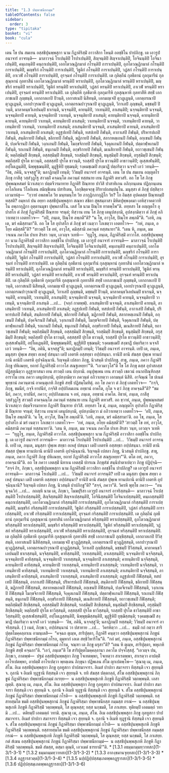 ```yaml
---
title: "1.3 ปพฺพาชนียกมฺม"
tableOfContents: false
sidebar:
  order: 3
type: "tipitaka"
basket: "vi"
book: "cula"
---
```



<DynamicBreadcrumb />

<Division number="21" book="cula">

<Paragraph number="118" book="cula">
เตน โข ปน สมเยน อสฺสชิปุนพฺพสุกา นาม กีฏาคิริสฺมิํ อาวาสิกา โหนฺติ อลชฺชิโน ปาปภิกฺขู. เต เอวรูปํ อนาจารํ อาจรนฺติ—  มาลาวจฺฉํ โรเปนฺติปิ โรปาเปนฺติปิ, สิญฺจนฺติปิ สิญฺจาเปนฺติปิ, โอจินนฺติปิ โอจินาเปนฺติปิ, คนฺเถนฺติปิ คนฺถาเปนฺติปิ, เอกโตวณฺฏิกมาลํ กโรนฺติปิ การาเปนฺติปิ, อุภโตวณฺฏิกมาลํ กโรนฺติปิ การาเปนฺติปิ, มญฺชริกํ กโรนฺติปิ การาเปนฺติปิ, วิธูติกํ กโรนฺติปิ การาเปนฺติปิ, วฏํสกํ กโรนฺติปิ การาเปนฺติปิ, อาเวฬํ กโรนฺติปิ การาเปนฺติปิ, อุรจฺฉทํ กโรนฺติปิ การาเปนฺติปิ. เต กุลิตฺถีนํ กุลธีตานํ กุลกุมารีนํ กุลสุณฺหานํ กุลทาสีนํ เอกโตวณฺฏิกมาลํ หรนฺติปิ หราเปนฺติปิ, อุภโตวณฺฏิกมาลํ หรนฺติปิ หราเปนฺติปิ, มญฺชริกํ หรนฺติปิ หราเปนฺติปิ, วิธูติกํ หรนฺติปิ หราเปนฺติปิ, วฏํสกํ หรนฺติปิ หราเปนฺติปิ, อาเวฬํ หรนฺติปิ หราเปนฺติปิ, อุรจฺฉทํ หรนฺติปิ หราเปนฺติปิ. เต กุลิตฺถีหิ กุลธีตาหิ กุลกุมารีหิ กุลสุณฺหาหิ กุลทาสีหิ สทฺธิํ เอกภาชเนปิ ภุญฺชนฺติ, เอกถาลเกปิ ปิวนฺติ, เอกาสเนปิ นิสีทนฺติ, เอกมญฺเจปิ ตุวฏฺเฏนฺติ, เอกตฺถรณาปิ ตุวฏฺเฏนฺติ, เอกปาวุรณาปิ ตุวฏฺเฏนฺติ, เอกตฺถรณปาวุรณาปิ ตุวฏฺเฏนฺติ, วิกาเลปิ ภุญฺชนฺติ, มชฺชมฺปิ ปิวนฺติ, มาลาคนฺธวิเลปนมฺปิ ธาเรนฺติ, นจฺจนฺติปิ, คายนฺติปิ, วาเทนฺติปิ, ลาเสนฺติปิ; นจฺจนฺติยาปิ นจฺจนฺติ, นจฺจนฺติยาปิ คายนฺติ, นจฺจนฺติยาปิ วาเทนฺติ, นจฺจนฺติยาปิ ลาเสนฺติ; คายนฺติยาปิ นจฺจนฺติ, คายนฺติยาปิ คายนฺติ, คายนฺติยาปิ วาเทนฺติ, คายนฺติยาปิ ลาเสนฺติ; วาเทนฺติยาปิ นจฺจนฺติ, วาเทนฺติยาปิ คายนฺติ, วาเทนฺติยาปิ วาเทนฺติ, วาเทนฺติยาปิ ลาเสนฺติ; ลาเสนฺติยาปิ นจฺจนฺติ, ลาเสนฺติยาปิ คายนฺติ, ลาเสนฺติยาปิ วาเทนฺติ, ลาเสนฺติยาปิ ลาเสนฺติ; อฏฺฐปเทปิ กีฬนฺติ, ทสปเทปิ กีฬนฺติ, อากาเสปิ กีฬนฺติ, ปริหารปเถปิ กีฬนฺติ, สนฺติกายปิ กีฬนฺติ, ขลิกายปิ กีฬนฺติ, ฆฏิกายปิ กีฬนฺติ, สลากหตฺเถนปิ กีฬนฺติ, อกฺเขนปิ กีฬนฺติ, ปงฺคจีเรนปิ กีฬนฺติ, วงฺกเกนปิ กีฬนฺติ, โมกฺขจิกายปิ กีฬนฺติ, จิงฺคุลเกนปิ กีฬนฺติ, ปตฺตาฬฺหเกนปิ กีฬนฺติ, รถเกนปิ กีฬนฺติ, ธนุเกนปิ กีฬนฺติ, อกฺขริกายปิ กีฬนฺติ, มเนสิกายปิ กีฬนฺติ, ยถาวชฺเชนปิ กีฬนฺติ; หตฺถิสฺมิมฺปิ สิกฺขนฺติ, อสฺสสฺมิมฺปิ สิกฺขนฺติ, รถสฺมิมฺปิ สิกฺขนฺติ, ธนุสฺมิมฺปิ สิกฺขนฺติ, ถรุสฺมิมฺปิ สิกฺขนฺติ; หตฺถิสฺสปิ ปุรโต ธาวนฺติ, อสฺสสฺสปิ ปุรโต ธาวนฺติ, รถสฺสปิ ปุรโต ธาวนฺติปิ อาธาวนฺติปิ; อุเสฺสเฬนฺติปิ, อปฺโผเฏนฺติปิ, นิพฺพุชฺฌนฺติปิ, มุฏฺฐีหิปิ ยุชฺฌนฺติ; รงฺคมชฺเฌปิ สงฺฆาฏิํ ปตฺถริตฺวา นจฺจกิํ เอวํ วทนฺติ—  “อิธ, ภคินิ, นจฺจสฺสู”ติ; นลาฏิกมฺปิ เทนฺติ; วิวิธมฺปิ อนาจารํ อาจรนฺติ.


</Paragraph>

</Division>
<Division number="22" book="cula">

<Paragraph number="119" book="cula">
เตน โข ปน สมเยน อญฺญตโร ภิกฺขุ กาสีสุ วสฺสํวุฏฺโฐ สาวตฺถิํ คจฺฉนฺโต ภควนฺตํ ทสฺสนาย เยน กีฏาคิริ ตทวสริ. อถ โข โส ภิกฺขุ ปุพฺพณฺหสมยํ นิวาเสตฺวา ปตฺตจีวรมาทาย กีฏาคิริํ ปิณฺฑาย ปาวิสิ ปาสาทิเกน อภิกฺกนฺเตน ปฏิกฺกนฺเตน อาโลกิเตน วิโลกิเตน สมิญฺชิเตน ปสาริเตน, โอกฺขิตฺตจกฺขุ อิริยาปถสมฺปนฺโน. มนุสฺสา ตํ ภิกฺขุํ ปสฺสิตฺวา เอวมาหํสุ—  “กฺวายํ อพลพโล วิย มนฺทมนฺโท วิย ภากุฏิกภากุฏิโก วิย? โก อิมสฺส อุปคตสฺส ปิณฺฑกมฺปิ ทสฺสติ? อมฺหากํ ปน อยฺยา อสฺสชิปุนพฺพสุกา สณฺหา สขิลา สุขสมฺภาสา มิหิตปุพฺพงฺคมา เอหิสฺวาคตวาทิโน อพฺภากุฏิกา อุตฺตานมุขา ปุพฺพภาสิโน. เตสํ โข นาม ปิณฺโฑ ทาตพฺโพ”ติ.


</Paragraph>

<Paragraph number="120" book="cula">
อทฺทสา โข อญฺญตโร อุปาสโก ตํ ภิกฺขุํ กีฏาคิริสฺมิํ ปิณฺฑาย จรนฺตํ; ทิสฺวาน เยน โส ภิกฺขุ เตนุปสงฺกมิ, อุปสงฺกมิตฺวา ตํ ภิกฺขุํ อภิวาเทตฺวา เอตทโวจ—  “อปิ, ภนฺเต, ปิณฺโฑ ลพฺภตี”ติ? “น โข, อาวุโส, ปิณฺโฑ ลพฺภตี”ติ. “เอหิ, ภนฺเต, ฆรํ คมิสฺสามา”ติ. อถ โข โส อุปาสโก ตํ ภิกฺขุํ ฆรํ เนตฺวา โภเชตฺวา เอตทโวจ—  “กหํ, ภนฺเต, อโยฺย คมิสฺสตี”ติ? “สาวตฺถิํ โข อหํ, อาวุโส, คมิสฺสามิ ภควนฺตํ ทสฺสนายา”ติ. “เตน หิ, ภนฺเต, มม วจเนน ภควโต ปาเท สิรสา วนฺท, เอวญฺจ วเทหิ—  ‘ทุฏฺโฐ, ภนฺเต, กีฏาคิริสฺมิํ อาวาโส. อสฺสชิปุนพฺพสุกา นาม กีฏาคิริสฺมิํ อาวาสิกา อลชฺชิโน ปาปภิกฺขู. เต เอวรูปํ อนาจารํ อาจรนฺติ—  มาลาวจฺฉํ โรเปนฺติปิ โรปาเปนฺติปิ, สิญฺจนฺติปิ สิญฺจาเปนฺติปิ, โอจินนฺติปิ โอจินาเปนฺติปิ, คนฺเถนฺติปิ คนฺถาเปนฺติปิ, เอกโตวณฺฏิกมาลํ กโรนฺติปิ การาเปนฺติปิ, อุภโตวณฺฏิกมาลํ กโรนฺติปิ การาเปนฺติปิ, มญฺชริกํ กโรนฺติปิ การาเปนฺติปิ, วิธูติกํ กโรนฺติปิ การาเปนฺติปิ, วฏํสกํ กโรนฺติปิ การาเปนฺติปิ, อาเวฬํ กโรนฺติปิ การาเปนฺติปิ, อุรจฺฉทํ กโรนฺติปิ การาเปนฺติปิ. เต กุลิตฺถีนํ กุลธีตานํ กุลกุมารีนํ กุลสุณฺหานํ กุลทาสีนํ เอกโตวณฺฏิกมาลํ หรนฺติปิ หราเปนฺติปิ, อุภโตวณฺฏิกมาลํ หรนฺติปิ หราเปนฺติปิ, มญฺชริกํ หรนฺติปิ หราเปนฺติปิ, วิธูติกํ หรนฺติปิ หราเปนฺติปิ, วฏํสกํ หรนฺติปิ หราเปนฺติปิ, อาเวฬํ หรนฺติปิ หราเปนฺติปิ, อุรจฺฉทํ หรนฺติปิ หราเปนฺติปิ.


</Paragraph>

<Paragraph number="121" book="cula">
เต กุลิตฺถีหิ กุลธีตาหิ กุลกุมารีหิ กุลสุณฺหาหิ กุลทาสีหิ สทฺธิํ เอกภาชเนปิ ภุญฺชนฺติ, เอกถาลเกปิ ปิวนฺติ, เอกาสเนปิ นิสีทนฺติ, เอกมญฺเจปิ ตุวฏฺเฏนฺติ, เอกตฺถรณาปิ ตุวฏฺเฏนฺติ, เอกปาวุรณาปิ ตุวฏฺเฏนฺติ, เอกตฺถรณปาวุรณาปิ ตุวฏฺเฏนฺติ, วิกาเลปิ ภุญฺชนฺติ, มชฺชมฺปิ ปิวนฺติ, มาลาคนฺธวิเลปนมฺปิ ธาเรนฺติ, นจฺจนฺติปิ, คายนฺติปิ, วาเทนฺติปิ, ลาเสนฺติปิ; นจฺจนฺติยาปิ นจฺจนฺติ, นจฺจนฺติยาปิ คายนฺติ, นจฺจนฺติยาปิ วาเทนฺติ, นจฺจนฺติยาปิ ลาเสนฺติ …เป…  (จกฺกํ กาตพฺพํ). ลาเสนฺติยาปิ นจฺจนฺติ, ลาเสนฺติยาปิ คายนฺติ, ลาเสนฺติยาปิ วาเทนฺติ, ลาเสนฺติยาปิ ลาเสนฺติ; อฏฺฐปเทปิ กีฬนฺติ, ทสปเทปิ กีฬนฺติ, อากาเสปิ กีฬนฺติ, ปริหารปเถปิ กีฬนฺติ, สนฺติกายปิ กีฬนฺติ, ขลิกายปิ กีฬนฺติ, ฆฏิกายปิ กีฬนฺติ, สลากหตฺเถนปิ กีฬนฺติ, อกฺเขนปิ กีฬนฺติ, ปงฺคจีเรนปิ กีฬนฺติ, วงฺกเกนปิ กีฬนฺติ, โมกฺขจิกายปิ กีฬนฺติ, จิงฺคุลเกนปิ กีฬนฺติ, ปตฺตาฬฺหเกนปิ กีฬนฺติ, รถเกนปิ กีฬนฺติ, ธนุเกนปิ กีฬนฺติ, อกฺขริกายปิ กีฬนฺติ, มเนสิกายปิ กีฬนฺติ, ยถาวชฺเชนปิ กีฬนฺติ; หตฺถิสฺมิมฺปิ สิกฺขนฺติ, อสฺสสฺมิมฺปิ สิกฺขนฺติ, รถสฺมิมฺปิ สิกฺขนฺติ, ธนุสฺมิมฺปิ สิกฺขนฺติ, ถรุสฺมิมฺปิ สิกฺขนฺติ; หตฺถิสฺสปิ ปุรโต ธาวนฺติ, อสฺสสฺสปิ ปุรโต ธาวนฺติ, รถสฺสปิ ปุรโต ธาวนฺติปิ อาธาวนฺติปิ; อุเสฺสเฬนฺติปิ, อปฺโผเฏนฺติปิ, นิพฺพุชฺฌนฺติปิ, มุฏฺฐีหิปิ ยุชฺฌนฺติ; รงฺคมชฺเฌปิ สงฺฆาฏิํ ปตฺถริตฺวา นจฺจกิํ เอวํ วทนฺติ—  “อิธ, ภคินิ, นจฺจสฺสู”ติ; นลาฏิกมฺปิ เทนฺติ; วิวิธมฺปิ อนาจารํ อาจรนฺติ. เยปิ เต, ภนฺเต, มนุสฺสา ปุพฺเพ สทฺธา อเหสุํ ปสนฺนา เตปิ เอตรหิ อสฺสทฺธา อปฺปสนฺนา. ยานิปิ ตานิ สํฆสฺส ปุพฺเพ ทานปถานิ ตานิปิ เอตรหิ อุปจฺฉินฺนานิ. ริญฺจนฺติ เปสลา ภิกฺขู, นิวสนฺติ ปาปภิกฺขู. สาธุ, ภนฺเต, ภควา กีฏาคิริํ ภิกฺขู ปหิเณยฺย, ยถายํ กีฏาคิริสฺมิํ อาวาโส สณฺฐเหยฺยา’”ติ.


</Paragraph>

<Paragraph number="122" book="cula">
“เอวมาวุโส”ติ โข โส ภิกฺขุ ตสฺส อุปาสกสฺส ปฏิสฺสุณิตฺวา อุฏฺฐายาสนา เยน สาวตฺถิ เตน ปกฺกามิ. อนุปุพฺเพน เยน สาวตฺถิ เชตวนํ อนาถปิณฺฑิกสฺส อาราโม เยน ภควา เตนุปสงฺกมิ, อุปสงฺกมิตฺวา ภควนฺตํ อภิวาเทตฺวา เอกมนฺตํ นิสีทิ. อาจิณฺณํ โข ปเนตํ พุทฺธานํ ภควนฺตานํ อาคนฺตุเกหิ ภิกฺขูหิ สทฺธิํ ปฏิสมฺโมทิตุํ. อถ โข ภควา ตํ ภิกฺขุํ เอตทโวจ—  “กจฺจิ, ภิกฺขุ, ขมนียํ, กจฺจิ ยาปนียํ, กจฺจิสิ อปฺปกิลมเถน อทฺธานํ อาคโต, กุโต จ ตฺวํ ภิกฺขุ อาคจฺฉสี”ติ? “ขมนียํ, ภควา, ยาปนียํ, ภควา; อปฺปกิลมเถน จ อหํ, ภนฺเต, อทฺธานํ อาคโต. อิธาหํ, ภนฺเต, กาสีสุ วสฺสํวุฏฺโฐ สาวตฺถิํ อาคจฺฉนฺโต ภควนฺตํ ทสฺสนาย เยน กีฏาคิริ ตทวสริํ. อถ ขฺวาหํ, ภนฺเต, ปุพฺพณฺหสมยํ นิวาเสตฺวา ปตฺตจีวรมาทาย กีฏาคิริํ ปิณฺฑาย ปาวิสิํ. อทฺทสา โข มํ, ภนฺเต, อญฺญตโร อุปาสโก กีฏาคิริสฺมิํ ปิณฺฑาย จรนฺตํ; ทิสฺวาน เยนาหํ เตนุปสงฺกมิ, อุปสงฺกมิตฺวา มํ อภิวาเทตฺวา เอตทโวจ—  ‘อปิ, ภนฺเต, ปิณฺโฑ ลพฺภตี’ติ. ‘น โข, อาวุโส, ปิณฺโฑ ลพฺภตี’ติ. ‘เอหิ, ภนฺเต, ฆรํ คมิสฺสามา’ติ. อถ โข, ภนฺเต, โส อุปาสโก มํ ฆรํ เนตฺวา โภเชตฺวา เอตทโวจ—  ‘กหํ, ภนฺเต, อโยฺย คมิสฺสตี’ติ? ‘สาวตฺถิํ โข อหํ, อาวุโส, คมิสฺสามิ ภควนฺตํ ทสฺสนายา’ติ. ‘เตน หิ, ภนฺเต, มม วจเนน ภควโต ปาเท สิรสา วนฺท, เอวญฺจ วเทหิ—  “ทุฏฺโฐ, ภนฺเต, กีฏาคิริสฺมิํ อาวาโส. อสฺสชิปุนพฺพสุกา นาม กีฏาคิริสฺมิํ อาวาสิกา อลชฺชิโน ปาปภิกฺขู. เต เอวรูปํ อนาจารํ อาจรนฺติ—  มาลาวจฺฉํ โรเปนฺติปิ โรปาเปนฺติปิ …เป…  วิวิธมฺปิ อนาจารํ อาจรนฺติ. เยปิ เต, ภนฺเต, มนุสฺสา ปุพฺเพ สทฺธา อเหสุํ ปสนฺนา เตปิ เอตรหิ อสฺสทฺธา อปฺปสนฺนา. ยานิปิ ตานิ สํฆสฺส ปุพฺเพ ทานปถานิ ตานิปิ เอตรหิ อุปจฺฉินฺนานิ. ริญฺจนฺติ เปสลา ภิกฺขู, นิวสนฺติ ปาปภิกฺขู. สาธุ, ภนฺเต, ภควา กีฏาคิริํ ภิกฺขู ปหิเณยฺย, ยถายํ กีฏาคิริสฺมิํ อาวาโส สณฺฐเหยฺยา”’ติ. ตโต อหํ, ภควา, อาคจฺฉามี”ติ.


</Paragraph>

</Division>
<Division number="23" book="cula">

<Paragraph number="123" book="cula">
อถ โข ภควา เอตสฺมิํ นิทาเน เอตสฺมิํ ปกรเณ ภิกฺขุสํฆํ สนฺนิปาตาเปตฺวา ภิกฺขู ปฏิปุจฺฉิ—  “สจฺจํ กิร, ภิกฺขเว, อสฺสชิปุนพฺพสุกา นาม กีฏาคิริสฺมิํ อาวาสิกา อลชฺชิโน ปาปภิกฺขู? เต เอวรูปํ อนาจารํ อาจรนฺติ—  มาลาวจฺฉํ โรเปนฺติปิ …เป…  วิวิธมฺปิ อนาจารํ อาจรนฺติ? เยปิ เต มนุสฺสา ปุพฺเพ สทฺธา อเหสุํ ปสนฺนา เตปิ เอตรหิ อสฺสทฺธา อปฺปสนฺนา? ยานิปิ ตานิ สํฆสฺส ปุพฺเพ ทานปถานิ ตานิปิ เอตรหิ อุปจฺฉินฺนานิ? ริญฺจนฺติ เปสลา ภิกฺขู, นิวสนฺติ ปาปภิกฺขู”ติ? “สจฺจํ, ภควา”ติ. วิครหิ พุทฺโธ ภควา—  “อนนุจฺฉวิกํ …เป…  กถญฺหิ นาม เต, ภิกฺขเว, โมฆปุริสา เอวรูปํ อนาจารํ อาจริสฺสนฺติ—  มาลาวจฺฉํ โรเปสฺสนฺติปิ โรปาเปสฺสนฺติปิ, สิญฺจิสฺสนฺติปิ สิญฺจาเปสฺสนฺติปิ, โอจินิสฺสนฺติปิ โอจินาเปสฺสนฺติปิ, คนฺเถสฺสนฺติปิ คนฺถาเปสฺสนฺติปิ, เอกโตวณฺฏิกมาลํ กริสฺสนฺติปิ การาเปสฺสนฺติปิ, อุภโตวณฺฏิกมาลํ กริสฺสนฺติปิ การาเปสฺสนฺติปิ, มญฺชริกํ กริสฺสนฺติปิ การาเปสฺสนฺติปิ, วิธูติกํ กริสฺสนฺติปิ การาเปสฺสนฺติปิ, วฏํสกํ กริสฺสนฺติปิ การาเปสฺสนฺติปิ, อาเวฬํ กริสฺสนฺติปิ การาเปสฺสนฺติปิ, อุรจฺฉทํ กริสฺสนฺติปิ การาเปสฺสนฺติปิ. เต กุลิตฺถีนํ กุลธีตานํ กุลกุมารีนํ กุลสุณฺหานํ กุลทาสีนํ เอกโตวณฺฏิกมาลํ หริสฺสนฺติปิ หราเปสฺสนฺติปิ, อุภโตวณฺฏิกมาลํ หริสฺสนฺติปิ หราเปสฺสนฺติปิ, มญฺชริกํ หริสฺสนฺติปิ หราเปสฺสนฺติปิ, วิธูติกํ หริสฺสนฺติปิ หราเปสฺสนฺติปิ, วฏํสกํ หริสฺสนฺติปิ หราเปสฺสนฺติปิ, อาเวฬํ หริสฺสนฺติปิ หราเปสฺสนฺติปิ, อุรจฺฉทํ หริสฺสนฺติปิ หราเปสฺสนฺติปิ. เต กุลิตฺถีหิ กุลธีตาหิ กุลกุมารีหิ กุลสุณฺหาหิ กุลทาสีหิ สทฺธิํ เอกภาชเนปิ ภุญฺชิสฺสนฺติ, เอกถาลเกปิ ปิวิสฺสนฺติ, เอกาสเนปิ นิสีทิสฺสนฺติ, เอกมญฺเจปิ ตุวฏฺฏิสฺสนฺติ, เอกตฺถรณาปิ ตุวฏฺฏิสฺสนฺติ, เอกปาวุรณาปิ ตุวฏฺฏิสฺสนฺติ, เอกตฺถรณปาวุรณาปิ ตุวฏฺฏิสฺสนฺติ, วิกาเลปิ ภุญฺชิสฺสนฺติ, มชฺชมฺปิ ปิวิสฺสนฺติ, มาลาคนฺธวิเลปนมฺปิ ธาเรสฺสนฺติ, นจฺจิสฺสนฺติปิ, คายิสฺสนฺติปิ, วาเทสฺสนฺติปิ, ลาเสสฺสนฺติปิ; นจฺจนฺติยาปิ นจฺจิสฺสนฺติ, นจฺจนฺติยาปิ คายิสฺสนฺติ, นจฺจนฺติยาปิ วาเทสฺสนฺติ, นจฺจนฺติยาปิ ลาเสสฺสนฺติ; คายนฺติยาปิ นจฺจิสฺสนฺติ, คายนฺติยาปิ คายิสฺสนฺติ, คายนฺติยาปิ วาเทสฺสนฺติ, คายนฺติยาปิ ลาเสสฺสนฺติ; วาเทนฺติยาปิ นจฺจิสฺสนฺติ, วาเทนฺติยาปิ คายิสฺสนฺติ, วาเทนฺติยาปิ วาเทสฺสนฺติ, วาเทนฺติยาปิ ลาเสสฺสนฺติ; ลาเสนฺติยาปิ นจฺจิสฺสนฺติ, ลาเสนฺติยาปิ คายิสฺสนฺติ, ลาเสนฺติยาปิ วาเทสฺสนฺติ, ลาเสนฺติยาปิ ลาเสสฺสนฺติ; อฏฺฐปเทปิ กีฬิสฺสนฺติ, ทสปเทปิ กีฬิสฺสนฺติ, อากาเสปิ กีฬิสฺสนฺติ, ปริหารปเถปิ กีฬิสฺสนฺติ, สนฺติกายปิ กีฬิสฺสนฺติ, ขลิกายปิ กีฬิสฺสนฺติ, ฆฏิกายปิ กีฬิสฺสนฺติ, สลากหตฺเถนปิ กีฬิสฺสนฺติ, อกฺเขนปิ กีฬิสฺสนฺติ, ปงฺคจีเรนปิ กีฬิสฺสนฺติ, วงฺกเกนปิ กีฬิสฺสนฺติ โมกฺขจิกายปิ กีฬิสฺสนฺติ, จิงฺคุลเกนปิ กีฬิสฺสนฺติ, ปตฺตาฬฺหเกนปิ กีฬิสฺสนฺติ, รถเกนปิ กีฬิสฺสนฺติ, ธนุเกนปิ กีฬิสฺสนฺติ, อกฺขริกายปิ กีฬิสฺสนฺติ, มเนสิกายปิ กีฬิสฺสนฺติ, ยถาวชฺเชนปิ กีฬิสฺสนฺติ; หตฺถิสฺมิมฺปิ สิกฺขิสฺสนฺติ, อสฺสสฺมิมฺปิ สิกฺขิสฺสนฺติ, รถสฺมิมฺปิ สิกฺขิสฺสนฺติ, ธนุสฺมิมฺปิ สิกฺขิสฺสนฺติ, ถรุสฺมิมฺปิ สิกฺขิสฺสนฺติ; หตฺถิสฺสปิ ปุรโต ธาวิสฺสนฺติ, อสฺสสฺสปิ ปุรโต ธาวิสฺสนฺติ, รถสฺสปิ ปุรโต ธาวิสฺสนฺติปิ อาธาวิสฺสนฺติปิ; อุเสฺสเฬสฺสนฺติปิ, อปฺโผเฏสฺสนฺติปิ, นิพฺพุชฺฌิสฺสนฺติปิ, มุฏฺฐีหิปิ ยุชฺฌิสฺสนฺติ; รงฺคมชฺเฌปิ สงฺฆาฏิํ ปตฺถริตฺวา นจฺจกิํ เอวํ วกฺขนฺติ—  ‘อิธ, ภคินิ, นจฺจสฺสู’ติ; นลาฏิกมฺปิ ทสฺสนฺติ; วิวิธมฺปิ อนาจารํ อาจริสฺสนฺติ. ( ) เนตํ, ภิกฺขเว, อปฺปสนฺนานํ วา ปสาทาย …เป…  วิครหิตฺวา …เป…  ธมฺมิํ กถํ กตฺวา สาริปุตฺตโมคฺคลฺลาเน อามนฺเตสิ—  “คจฺฉถ ตุเมฺห, สาริปุตฺตา, กีฏาคิริํ คนฺตฺวา อสฺสชิปุนพฺพสุกานํ ภิกฺขูนํ กีฏาคิริสฺมา ปพฺพาชนียกมฺมํ กโรถ, ตุมฺหากํ เอเต สทฺธิวิหาริโน”ติ.


</Paragraph>

<Paragraph number="124" book="cula">
“กถํ มยํ, ภนฺเต, อสฺสชิปุนพฺพสุกานํ ภิกฺขูนํ กีฏาคิริสฺมา ปพฺพาชนียกมฺมํ กโรม, จณฺฑา เต ภิกฺขู ผรุสา”ติ? “เตน หิ ตุเมฺห, สาริปุตฺตา, พหุเกหิ ภิกฺขูหิ สทฺธิํ คจฺฉถา”ติ. “เอวํ, ภนฺเต”ติ โข สาริปุตฺตโมคฺคลฺลานา ภควโต ปจฺจโสฺสสุํ. “เอวญฺจ ปน, ภิกฺขเว, กาตพฺพํ—  ปฐมํ อสฺสชิปุนพฺพสุกา ภิกฺขู โจเทตพฺพา, โจเทตฺวา สาเรตพฺพา, สาเรตฺวา อาปตฺติํ อาโรเปตพฺพา, อาปตฺติํ อาโรเปตฺวา พฺยตฺเตน ภิกฺขุนา ปฏิพเลน สํโฆ ญาเปตพฺโพ—


</Paragraph>

</Division>
<Division number="24" book="cula">

<Paragraph number="125" book="cula">
‘สุณาตุ เม, ภนฺเต, สํโฆ. อิเม อสฺสชิปุนพฺพสุกา ภิกฺขู กุลทูสกา ปาปสมาจารา. อิเมสํ ปาปกา สมาจารา ทิสฺสนฺติ เจว สุยฺยนฺติ จ. กุลานิ จ อิเมหิ ทุฏฺฐานิ ทิสฺสนฺติ เจว สุยฺยนฺติ จ. ยทิ สํฆสฺส ปตฺตกลฺลํ, สํโฆ อสฺสชิปุนพฺพสุกานํ ภิกฺขูนํ กีฏาคิริสฺมา ปพฺพาชนียกมฺมํ กเรยฺย—  น อสฺสชิปุนพฺพสุเกหิ ภิกฺขูหิ กีฏาคิริสฺมิํ วตฺถพฺพนฺติ. เอสา ญตฺติ.


</Paragraph>

<Paragraph number="126" book="cula">
สุณาตุ เม, ภนฺเต, สํโฆ. อิเม อสฺสชิปุนพฺพสุกา ภิกฺขู กุลทูสกา ปาปสมาจารา. อิเมสํ ปาปกา สมาจารา ทิสฺสนฺติ เจว สุยฺยนฺติ จ. กุลานิ จ อิเมหิ ทุฏฺฐานิ ทิสฺสนฺติ เจว สุยฺยนฺติ จ. สํโฆ อสฺสชิปุนพฺพสุกานํ ภิกฺขูนํ กีฏาคิริสฺมา ปพฺพาชนียกมฺมํ กโรติ—  น อสฺสชิปุนพฺพสุเกหิ ภิกฺขูหิ กีฏาคิริสฺมิํ วตฺถพฺพนฺติ. ยสฺสายสฺมโต ขมติ อสฺสชิปุนพฺพสุกานํ ภิกฺขูนํ กีฏาคิริสฺมา ปพฺพาชนียสฺส กมฺมสฺส กรณํ—  น อสฺสชิปุนพฺพสุเกหิ ภิกฺขูหิ กีฏาคิริสฺมิํ วตฺถพฺพนฺติ, โส ตุณฺหสฺส; ยสฺส นกฺขมติ, โส ภาเสยฺย.


</Paragraph>

<Paragraph number="127" book="cula">
ทุติยมฺปิ เอตมตฺถํ วทามิ …เป…  ตติยมฺปิ เอตมตฺถํ วทามิ. สุณาตุ เม, ภนฺเต, สํโฆ. อิเม อสฺสชิปุนพฺพสุกา ภิกฺขู กุลทูสกา ปาปสมาจารา. อิเมสํ ปาปกา สมาจารา ทิสฺสนฺติ เจว สุยฺยนฺติ จ. กุลานิ จ อิเมหิ ทุฏฺฐานิ ทิสฺสนฺติ เจว สุยฺยนฺติ จ. สํโฆ อสฺสชิปุนพฺพสุกานํ ภิกฺขูนํ กีฏาคิริสฺมา ปพฺพาชนียกมฺมํ กโรติ—  น อสฺสชิปุนพฺพสุเกหิ ภิกฺขูหิ กีฏาคิริสฺมิํ วตฺถพฺพนฺติ. ยสฺสายสฺมโต ขมติ อสฺสชิปุนพฺพสุกานํ ภิกฺขูนํ กีฏาคิริสฺมา ปพฺพาชนียสฺส กมฺมสฺส กรณํ—  น อสฺสชิปุนพฺพสุเกหิ ภิกฺขูหิ กีฏาคิริสฺมิํ วตฺถพฺพนฺติ, โส ตุณฺหสฺส; ยสฺส นกฺขมติ, โส ภาเสยฺย.


</Paragraph>

<Paragraph number="128" book="cula">
กตํ สํเฆน อสฺสชิปุนพฺพสุกานํ ภิกฺขูนํ กีฏาคิริสฺมา ปพฺพาชนียกมฺมํ—  น อสฺสชิปุนพฺพสุเกหิ ภิกฺขูหิ กีฏาคิริสฺมิํ วตฺถพฺพนฺติ. ขมติ สํฆสฺส, ตสฺมา ตุณฺหี, เอวเมตํ ธารยามี’”ติ.

</Paragraph>
</Division>

<TableOfContents book="cula" section="1.3">
* [1.3.1 อธมฺมกมฺมทฺวาทสก](1-3/1-3-1)
* [1.3.2 ธมฺมกมฺมทฺวาทสก](1-3/1-3-2)
* [1.3.3 อากงฺขมานจุทฺทสก](1-3/1-3-3)
* [1.3.4 อฏฺฐารสวตฺต](1-3/1-3-4)
* [1.3.5 นปฺปฏิปฺปสฺสมฺเภตพฺพอฏฺฐารสก](1-3/1-3-5)
* [1.3.6 ปฏิปฺปสฺสมฺเภตพฺพอฏฺฐารสก](1-3/1-3-6)
</TableOfContents>